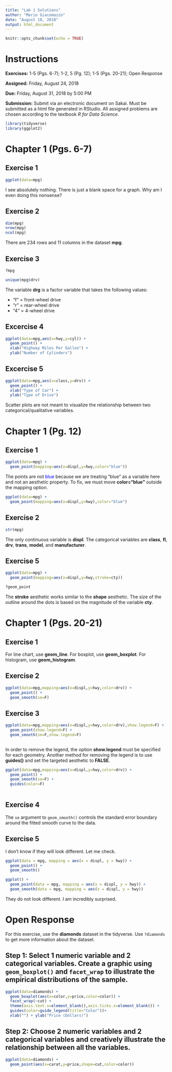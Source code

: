 ```yaml
---
title: "Lab 1 Solutions"
author: "Mario Giacomazzo"
date: "August 18, 2018"
output: html_document
---
```


```r
knitr::opts_chunk$set(echo = TRUE)
```

# Instructions

**Exercises:** 1-5 (Pgs. 6-7); 1-2, 5 (Pg. 12); 1-5 (Pgs. 20-21); Open Response

**Assigned:** Friday, August 24, 2018

**Due:** Friday, August 31, 2018 by 5:00 PM

**Submission:** Submit via an electronic document on Sakai. Must be submitted as a html file generated in RStudio. All assigned problems are chosen according to the textbook *R for Data Science*. 

```r
library(tidyverse)
library(ggplot2)
```

# Chapter 1 (Pgs. 6-7)

##  Exercise 1
```r
ggplot(data=mpg)
```

I see absolutely nothing. There is just a blank space for a graph. Why am I even doing this nonsense?

##  Exercise 2
```r
dim(mpg)
nrow(mpg)
ncol(mpg)
```
There are 234 rows and 11 columns in the dataset **mpg**.

##  Exercise 3
```r
?mpg
```

```r
unique(mpg$drv)
```


The variable **drg** is a factor variable that takes the following values:

- "f" = front-wheel drive
- "r" = rear-wheel drive
- "4" = 4-wheel drive

##  Excercise 4
```r
ggplot(data=mpg,aes(x=hwy,y=cyl)) +
  geom_point() + 
  xlab("Highway Miles Per Gallon") +
  ylab("Number of Cylinders")
```


##  Excercise 5
```r
ggplot(data=mpg,aes(x=class,y=drv)) + 
  geom_point() + 
  xlab("Type of Car") +
  ylab("Type of Drive")
```

Scatter plots are not meant to visualize the relationship between two categorical/qualitative variables. 

# Chapter 1 (Pg. 12)

##  Exercise 1
```r
ggplot(data=mpg) +
  geom_point(mapping=aes(x=displ,y=hwy,color="blue"))
```

The points are not <span style="color:blue"> blue </span> because we are treating "blue" as a variable here and not an aesthetic property. To fix, we must move **color="blue"** outside the mapping option. 

```r
ggplot(data=mpg) +
  geom_point(mapping=aes(x=displ,y=hwy),color="blue")
```


##  Exercise 2
```r
str(mpg)
```

The only continuous variable is **displ**.
The categorical variables are **class**, **fl**, **drv**, **trans**, **model**, and **manufacturer**.

##  Exercise 5
```r
ggplot(data=mpg) +
  geom_point(mapping=aes(x=displ,y=hwy,stroke=cty))
```

```r
?geom_point
```
The **stroke** aesthetic works similar to the **shape** aesthetic. The size of the outline around the dots is based on the magnitude of the variable **cty**.

# Chapter 1 (Pgs. 20-21)

##  Exercise 1
For line chart, use **geom_line**. For boxplot, use **geom_boxplot**. For histogram, use **geom_histogram**.

##  Exercise 2
```r
ggplot(data=mpg,mapping=aes(x=displ,y=hwy,color=drv)) +
  geom_point() +
  geom_smooth(se=F)
```

##  Exercise 3
```r
ggplot(data=mpg,mapping=aes(x=displ,y=hwy,color=drv),show.legend=F) +
  geom_point(show.legend=F) +
  geom_smooth(se=F,show.legend=F)
  
```

In order to remove the legend, the option **show.legend** must be specified for each geometry. Another method for removing the legend is to use **guides()** and set the targeted aesthetic to **FALSE**.

```r
ggplot(data=mpg,mapping=aes(x=displ,y=hwy,color=drv)) +
  geom_point() +
  geom_smooth(se=F) +
  guides(color=F)
  
```

##  Exercise 4

The `se` argument to `geom_smooth()` controls the standard error boundary around the fitted smooth curve to the data. 

##  Exercise 5

I don't know if they will look different. Let me check.

```r
ggplot(data = mpg, mapping = aes(x = displ, y = hwy)) + 
  geom_point() + 
  geom_smooth()

ggplot() + 
  geom_point(data = mpg, mapping = aes(x = displ, y = hwy)) + 
  geom_smooth(data = mpg, mapping = aes(x = displ, y = hwy))
```

They do not look different. I am incredibly surprised.

# Open Response

For this exercise, use the **diamonds** dataset in the tidyverse. Use `?diamonds` to get more information about the dataset.

## Step 1: Select 1 numeric variable and 2 categorical variables. Create a graphic using `geom_boxplot()` and `facet_wrap` to illustrate the empirical distributions of the sample.

```r
ggplot(data=diamonds) +
  geom_boxplot(aes(x=color,y=price,color=color)) + 
  facet_wrap(~cut) +
  theme(axis.text.x=element_blank(),axis.ticks.x=element_blank()) + 
  guides(color=guide_legend(title="Color"))+
  xlab("") + ylab("Price (Dollars)")
```


## Step 2: Choose 2 numeric variables and 2 categorical variables and creatively illustrate the relationship between all the variables. 
```r
ggplot(data=diamonds) + 
  geom_point(aes(x=carat,y=price,shape=cut,color=color)) 
```






